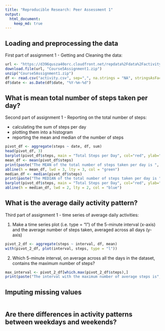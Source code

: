 ```yaml
---
title: "Reproducible Research: Peer Assessment 1"
output: 
  html_document:
    keep_md: true
---
```



## Loading and preprocessing the data
First part of assignment 1 - Getting and Cleaning the data:
```r
url <- "https://d396qusza40orc.cloudfront.net/repdata%2Fdata%2Factivity.zip"
download.file(url, "Course5Assignment1.zip")
unzip("Course5Assignment1.zip")
df <- read.csv("activity.csv", sep=",", na.strings = "NA", stringsAsFactors = F, colClasses = c(steps = "numeric", date = "character", interval = "numeric"))
df$date <- as.Date(df$date, "%Y-%m-%d")
```


## What is mean total number of steps taken per day?
Second part of assignment 1 - Reporting on the total number of steps:

- calculating the sum of steps per day
- plotting them into a histogram
- reporting the mean and median of the number of steps
```r
pivot_df <- aggregate(steps ~ date, df, sum)
head(pivot_df, 3)
barplot(pivot_df$steps, main = "Total Steps per Day", col="red", ylab="# of steps")
mean_df <- mean(pivot_df$steps)
print(paste("The MEAN of the total number of steps taken per day is ", mean_df,"(see green dotted line)."))
abline(h = mean_df, lwd = 3, lty = 3, col = "green")
median_df <- median(pivot_df$steps)
print(paste("The MEDIAN of the total number of steps taken per day is ", median_df,"(see blue dashed line)."))
barplot(pivot_df$steps, main = "Total Steps per Day", col="red", ylab="# of steps")
abline(h = median_df, lwd = 2, lty = 2, col = "blue")
```


## What is the average daily activity pattern?
Third part of assignment 1 - time series of average daily activities:

1. Make a time series plot (i.e. type = "l") of the 5-minute interval (x-axis) and the average number of steps taken, averaged across all days (y-axis)
```r
pivot_2_df <- aggregate(steps ~ interval, df, mean)
with(pivot_2_df, plot(interval, steps, type = "l"))
```

2. Which 5-minute interval, on average across all the days in the dataset, contains the maximum number of steps?
```r
max_interval <- pivot_2_df[which.max(pivot_2_df$steps),]
print(paste("The interval with the maximum number of average steps is", max_interval$interval,"and has", round(max_interval$steps, 1),"steps."))
```


## Imputing missing values

```r
```


## Are there differences in activity patterns between weekdays and weekends?

```r
```
